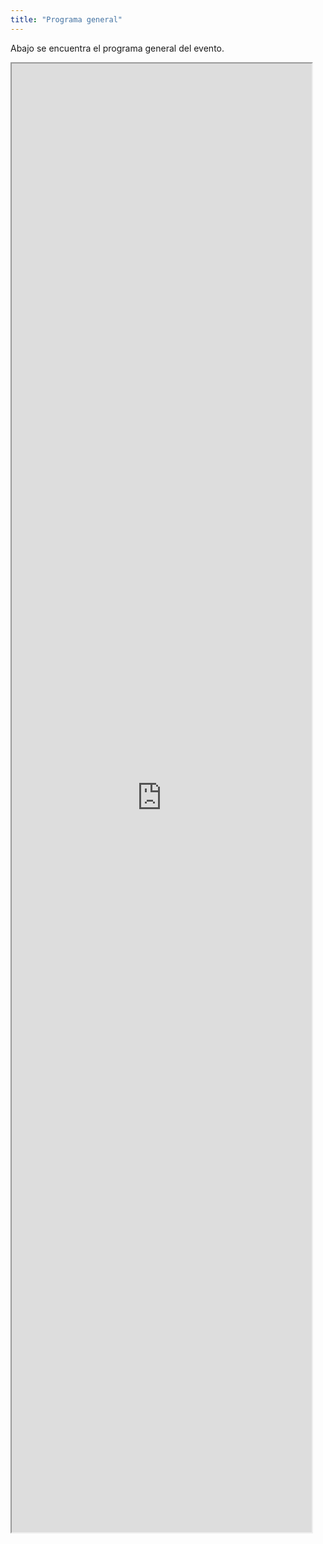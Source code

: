 ```yaml
---
title: "Programa general"
---
```


Abajo se encuentra el programa general del evento.

<iframe src="https://docs.google.com/spreadsheets/d/e/2PACX-1vSwcbB7UfRqqKlD-9RbNS-3YgWGNTbIOp4CyY0u2uJQRJcCUrhWjTmdEWB_z3QuA4EmZLOAGsIcxOZk/pubhtml?widget=true&amp;headers=false" style="width: 480px; height: 2350px;"></iframe>

